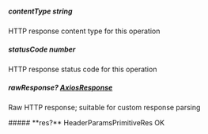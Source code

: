 
##### **contentType** string
HTTP response content type for this operation

##### **statusCode** number
HTTP response status code for this operation

##### **rawResponse?** [AxiosResponse](https://axios-http.com/docs/res_schema)
Raw HTTP response; suitable for custom response parsing

<Collapsible>
    ##### **res?** HeaderParamsPrimitiveRes
    OK
    <Collapsible.Break/>
    <HeaderParamsPrimitiveRes/>
</Collapsible>

